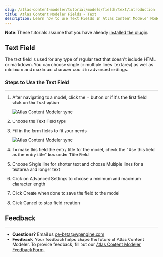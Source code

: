 ```yaml
---
slug: /atlas-content-modeler/tutorial/models/fields/text/introduction
title: Atlas Content Modeler Fields - Text
description: Learn how to use Text Fields in Atlas Content Modeler Models.
---
```


**Note**: These tutorials assume that you have already [installed the plugin](../../introduction.mdx).

## Text Field

The text field is used for any type of regular text that doesn't include HTML or markdown. You can choose single or multiple lines (textarea) as well as minimum and maximum characer count in advanced settings.

### Steps to Use the Text Field
---
1. After navigating to a model, click the + button or if it's the first field, click on the Text option

    ![Atlas Content Modeler sync](../../../../images/Screen_Shot_2021-09-01_at_12.04.05_PM.png)

1. Choose the Text Field type

1. Fill in the form fields to fit your needs

    ![Atlas Content Modeler sync](../../../../images/Screen_Shot_2021-09-01_at_12.04.17_PM.png)

1. To make this field the entry title for the model, check the "Use this field as the entry title" box under Title Field

1. Choose Single line for shorter text and choose Multiple lines for a textarea and longer text

1. Click on Advanced Settings to choose a minimum and maximum character length

1. Click Create when done to save the field to the model

1. Click Cancel to stop field creation

## Feedback
---
- **Questions?** Email us ce-beta@wpengine.com
- **Feedback**: Your feedback helps shape the future of Atlas Content Modeler. To provide feedback, fill out our [Atlas Content Modeler Feedback Form](https://docs.google.com/forms/d/e/1FAIpQLSecvuZ_EMiTIOlTSwcW1JnPQcFbAcCOwGlhURkzBI8Ps9vFzA/viewform).
